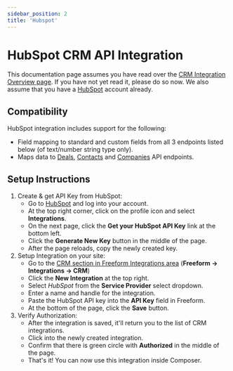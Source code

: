 ```yaml
---
sidebar_position: 2
title: 'Hubspot'
---
```


# HubSpot CRM API Integration

This documentation page assumes you have read over the [CRM Integration Overview page](../../integrations/crm/index.mdx). If you have not yet read it, please do so now. We also assume that you have a [HubSpot](http://hubspot.com) account already.

## Compatibility

HubSpot integration includes support for the following:

- Field mapping to standard and custom fields from all 3 endpoints listed below (of text/number string type only).
- Maps data to [Deals](http://developers.hubspot.com/docs/methods/deals/deals_overview), [Contacts](http://developers.hubspot.com/docs/methods/contacts/contacts-overview) and [Companies](http://developers.hubspot.com/docs/methods/companies/companies-overview) API endpoints.

## Setup Instructions

1. Create & get API Key from HubSpot:
   - Go to [HubSpot](http://hubspot.com) and log into your account.
   - At the top right corner, click on the profile icon and select **Integrations**.
   - On the next page, click the **Get your HubSpot API Key** link at the bottom left.
   - Click the **Generate New Key** button in the middle of the page.
   - After the page reloads, copy the newly created key.
2. Setup Integration on your site:
   - Go to the [CRM section in Freeform Integrations area](../../integrations/crm/index.mdx) (**Freeform → Integrations → CRM**)
   - Click the **New Integration** at the top right.
   - Select _HubSpot_ from the **Service Provider** select dropdown.
   - Enter a name and handle for the integration.
   - Paste the HubSpot API key into the **API Key** field in Freeform.
   - At the bottom of the page, click the **Save** button.
3. Verify Authorization:
   - After the integration is saved, it'll return you to the list of CRM integrations.
   - Click into the newly created integration.
   - Confirm that there is green circle with **Authorized** in the middle of the page.
   - That's it! You can now use this integration inside Composer.
